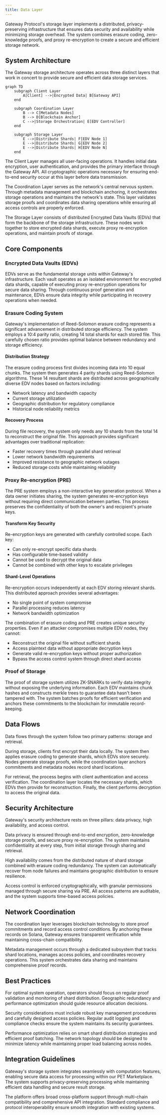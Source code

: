 ```yaml
---
title: Data Layer
---
```


Gateway Protocol's storage layer implements a distributed, privacy-preserving infrastructure that ensures data security and availability while minimizing storage overhead. The system combines erasure coding, zero-knowledge proofs, and proxy re-encryption to create a secure and efficient storage network.

## System Architecture

The Gateway storage architecture operates across three distinct layers that work in concert to provide secure and efficient data storage services.

```mermaid
graph TD
    subgraph Client Layer
        A[Client] -->|Encrypted Data| B[Gateway API]
    end

    subgraph Coordination Layer
        B --> C[Metadata Nodes]
        B --> D[Blockchain Anchor]
        C -->|Storage Orchestration| E[EDV Controller]
    end

    subgraph Storage Layer
        E -->|Distribute Shards| F[EDV Node 1]
        E -->|Distribute Shards| G[EDV Node 2]
        E -->|Distribute Shards| H[EDV Node N]
    end
```

The Client Layer manages all user-facing operations. It handles initial data encryption, user authentication, and provides the primary interface through the Gateway API. All cryptographic operations necessary for ensuring end-to-end security occur at this layer before data transmission.

The Coordination Layer serves as the network's central nervous system. Through metadata management and blockchain anchoring, it orchestrates storage operations and maintains the network's state. This layer validates storage proofs and coordinates data sharing operations while ensuring all access controls are properly enforced.

The Storage Layer consists of distributed Encrypted Data Vaults (EDVs) that form the backbone of the storage infrastructure. These nodes work together to store encrypted data shards, execute proxy re-encryption operations, and maintain proofs of storage.

## Core Components

### Encrypted Data Vaults (EDVs)

EDVs serve as the fundamental storage units within Gateway's infrastructure. Each vault operates as an isolated environment for encrypted data shards, capable of executing proxy re-encryption operations for secure data sharing. Through continuous proof generation and maintenance, EDVs ensure data integrity while participating in recovery operations when needed.

### Erasure Coding System

Gateway's implementation of Reed-Solomon erasure coding represents a significant advancement in distributed storage efficiency. The system employs a 10:4 parity ratio, creating 14 total shards for each stored file. This carefully chosen ratio provides optimal balance between redundancy and storage efficiency.

#### Distribution Strategy

The erasure coding process first divides incoming data into 10 equal chunks. The system then generates 4 parity shards using Reed-Solomon algorithms. These 14 resultant shards are distributed across geographically diverse EDV nodes based on factors including:

- Network latency and bandwidth capacity
- Current storage utilization
- Geographic distribution for regulatory compliance
- Historical node reliability metrics

#### Recovery Process

During file recovery, the system only needs any 10 shards from the total 14 to reconstruct the original file. This approach provides significant advantages over traditional replication:

- Faster recovery times through parallel shard retrieval
- Lower network bandwidth requirements
- Improved resistance to geographic network outages
- Reduced storage costs while maintaining reliability

### Proxy Re-encryption (PRE)

The PRE system employs a non-interactive key generation protocol. When a data owner initiates sharing, the system generates re-encryption keys without requiring direct communication between parties. This process preserves the confidentiality of both the owner's and recipient's private keys.

#### Transform Key Security

Re-encryption keys are generated with carefully controlled scope. Each key:

- Can only re-encrypt specific data shards
- Has configurable time-based validity
- Cannot be used to decrypt the original data
- Cannot be combined with other keys to escalate privileges

#### Shard-Level Operations

Re-encryption occurs independently at each EDV storing relevant shards. This distributed approach provides several advantages:

- No single point of system compromise
- Parallel processing reduces latency
- Network bandwidth optimization

The combination of erasure coding and PRE creates unique security properties. Even if an attacker compromises multiple EDV nodes, they cannot:

- Reconstruct the original file without sufficient shards
- Access plaintext data without appropriate decryption keys
- Generate valid re-encryption keys without proper authorization
- Bypass the access control system through direct shard access

### Proof of Storage

The proof of storage system utilizes ZK-SNARKs to verify data integrity without exposing the underlying information. Each EDV maintains chunk hashes and constructs merkle trees to guarantee data hasn't been tampered with. The system batches proofs for efficient verification and anchors these commitments to the blockchain for immutable record-keeping.

## Data Flows

Data flows through the system follow two primary patterns: storage and retrieval.

During storage, clients first encrypt their data locally. The system then applies erasure coding to generate shards, which EDVs store securely. Nodes generate storage proofs, while the coordination layer anchors commitments and metadata nodes record shard locations.

For retrieval, the process begins with client authentication and access verification. The coordination layer locates the necessary shards, which EDVs then provide for reconstruction. Finally, the client performs decryption to access the original data.

## Security Architecture

Gateway's security architecture rests on three pillars: data privacy, high availability, and access control.

Data privacy is ensured through end-to-end encryption, zero-knowledge storage proofs, and secure proxy re-encryption. The system maintains confidentiality at every step, from initial storage through sharing and retrieval.

High availability comes from the distributed nature of shard storage combined with erasure coding redundancy. The system can automatically recover from node failures and maintains geographic distribution to ensure resilience.

Access control is enforced cryptographically, with granular permissions managed through secure sharing via PRE. All access patterns are auditable, and the system supports time-based access policies.

## Network Coordination

The coordination layer leverages blockchain technology to store proof commitments and record access control conditions. By anchoring these records on Solana, Gateway ensures transparent verification while maintaining cross-chain compatibility.

Metadata management occurs through a dedicated subsystem that tracks shard locations, manages access policies, and coordinates recovery operations. This system orchestrates data sharing and maintains comprehensive proof records.

## Best Practices

For optimal system operation, operators should focus on regular proof validation and monitoring of shard distribution. Geographic redundancy and performance optimization should guide resource allocation decisions.

Security considerations must include robust key management procedures and carefully designed access policies. Regular audit logging and compliance checks ensure the system maintains its security guarantees.

Performance optimization relies on smart shard distribution strategies and efficient proof batching. The network topology should be designed to minimize latency while maintaining proper load balancing across nodes.

## Integration Guidelines

Gateway's storage system integrates seamlessly with computation features, enabling secure data access for processing within our PET Marketplace. The system supports privacy-preserving processing while maintaining efficient data handling and secure result storage.

The platform offers broad cross-platform support through multi-chain compatibility and comprehensive API integration. Standard compliance and protocol interoperability ensure smooth integration with existing systems.
